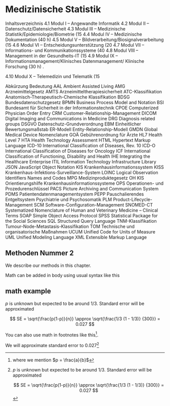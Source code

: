 # Medizinische Statistik

Inhaltsverzeichnis
4.1 Modul I – Angewandte Informatik
4.2 Modul II – Datenschutz/Datensicherheit 
4.3 Modul III – Medizinische Statistik/Epidemiologie/Biometrie (15 
4.4 Modul IV – Medizinische Dokumentation (40 h) 
4.5 Modul V – Bildverarbeitung/Biosignalverarbeitung (15 
4.6 Modul VI – Entscheidungsunterstützung (20 
4.7 Modul VII – Informations- und Kommunikationssysteme (40 
4.8 Modul VIII – Management in der Gesundheits-IT (15 
4.9 Modul IX – Informationsmanagement/Klinisches Datenmanagement/ Klinische Forschung (30 h) .

4.10 Modul X – Telemedizin und Telematik (15 


Abkürzung Bedeutung
AAL Ambient Assisted Living
AMG Arzneimittelgesetz
AMTS Arzneimitteltherapiesicherheit
ATC-Klassifikation Anatomisch-Therapeutisch-Chemische Klassifikation
BDSG Bundesdatenschutzgesetz
BPMN Business Process Model and Notation
BSI Bundesamt für Sicherheit in der Informationstechnik
CPOE Computerized Physician Order Entry
CRM Customer-Relationship-Management
DICOM Digital Imaging and Communications in Medicine
DRG Diagnosis related groups
DSGVO Datenschutz-Grundverordnung
EBM Einheitlicher Bewertungsmaßstab
ER-Modell Entity-Relationship-Modell
GMDN Global Medical Device Nomenclature
GOÄ Gebührenordnung für Ärzte
HL7 Health Level 7
HTA Health Technology Assessment
HTML Hypertext Markup Language
ICD-10 International Classification of Diseases, Rev. 10
ICD-O International Classification of Diseases for Oncology
ICF International Classification of Functioning, Disability and Health
IHE Integrating the Healthcare Enterprise
ITIL Information Technology Infrastructure Library
JSON JavaScript Object Notation
KIS Krankenhausinformationssystem
KISS Krankenhaus-Infektions-Surveillance-System
LOINC Logical Observation Identifiers Names and Codes
MPG Medizinproduktegesetz
OH KIS Orientierungshilfe Krankenhausinformationssysteme
OPS Operationen- und Prozedurenschlüssel
PACS Picture Archiving and Communication System
PDMS Patientendatenmanagementsystem
PEPP Pauschalierendes Entgeltsystem Psychiatrie und Psychosomatik
PLM Product-Lifecycle-Management
SCM Software-Configuration-Management
SNOMED-CT Systematized Nomenclature of Human and Veterinary Medicine – Clinical Terms
SOAP Simple Object Access Protocol
SPSS Statistical Package for the Social Sciences
SQL Structured Query Language
TNM-Klassifikation Tumour-Node-Metastasis-Klassifikation
TOM Technische und organisatorische Maßnahmen
UCUM Unified Code for Units of Measure
UML Unified Modeling Language
XML Extensible Markup Language

## Methoden Nummer 2
We describe our methods in this chapter.

Math can be added in body using usual syntax like this 

## math example

$p$ is unknown but expected to be around 1/3. Standard error will be approximated

$$
SE = \sqrt{\frac{p(1-p)}{n}} \approx \sqrt{\frac{1/3 (1 - 1/3)} {300}} = 0.027
$$

You can also use math in footnotes like this^[where we mention $p = \frac{a}{b}$].

We will approximate standard error to 0.027[^longnote]

[^longnote]: $p$ is unknown but expected to be around 1/3. Standard error will be approximated

    $$
    SE = \sqrt{\frac{p(1-p)}{n}} \approx \sqrt{\frac{1/3 (1 - 1/3)} {300}} = 0.027
    $$
